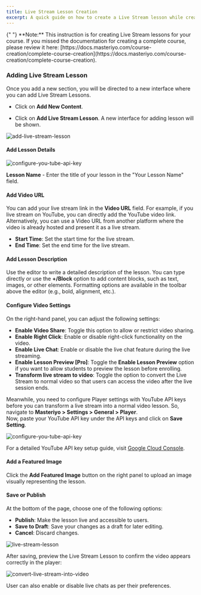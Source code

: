 ```yaml
---
title: Live Stream Lesson Creation
excerpt: A quick guide on how to create a Live Stream lesson while creating the complete course.
---
```


<Callout>
  {" "} 
**Note:** This instruction is for creating Live Stream lessons for your course. If you missed the documentation for creating a complete course, please review it here: [https://docs.masteriyo.com/course-creation/complete-course-creation](https://docs.masteriyo.com/course-creation/complete-course-creation).
</Callout>

### Adding Live Stream Lesson

Once you add a new section, you will be directed to a new interface where you can add Live Stream Lessons.

- Click on **Add New Content**.

- Click on **Add Live Stream Lesson**. A new interface for adding lesson will be shown.

![add-live-stream-lesson](https://github.com/user-attachments/assets/90924dbb-0be4-48cd-adb6-e6d32d3156c0)

#### Add Lesson Details

![configure-you-tube-api-key](https://github.com/user-attachments/assets/37d0516f-3ca0-4b07-a8f6-9071a0e15c35)

**Lesson Name** - Enter the title of your lesson in the "Your Lesson Name" field.

#### Add Video URL

You can add your live stream link in the **Video URL** field. For example, if you live stream on YouTube, you can directly add the YouTube video link. Alternatively, you can use a Video URL from another platform where the video is already hosted and present it as a live stream.

  - **Start Time**: Set the start time for the live stream.
  - **End Time**: Set the end time for the live stream.
  
#### Add Lesson Description

Use the editor to write a detailed description of the lesson. You can type directly or use the **+/Block** option to add content blocks, such as text, images, or other elements. Formatting options are available in the toolbar above the editor (e.g., bold, alignment, etc.).

#### Configure Video Settings

On the right-hand panel, you can adjust the following settings:
- **Enable Video Share**: Toggle this option to allow or restrict video sharing.
- **Enable Right Click**: Enable or disable right-click functionality on the video.
- **Enable Live Chat**: Enable or disable the live chat feature during the live streaming.
- **Enable Lesson Preview [Pro]**: Toggle the **Enable Lesson Preview** option if you want to allow students to preview the lesson before enrolling.    
- **Transform live stream to video**: Toggle the option to convert the Live Stream to normal video so that users can access the video after the live session ends.  

Meanwhile, you need to configure Player settings with YouTube API keys before you can transform a live stream into a normal video lesson. So, navigate to **Masteriyo > Settings > General > Player**.     
Now, paste your YouTube API key under the API keys and click on **Save Setting**. 

![configure-you-tube-api-key](https://github.com/user-attachments/assets/37d0516f-3ca0-4b07-a8f6-9071a0e15c35)

For a detailed YouTube API key setup guide, visit [Google Cloud Console](https://console.cloud.google.com/). 

#### Add a Featured Image

Click the **Add Featured Image** button on the right panel to upload an image visually representing the lesson.

#### Save or Publish

At the bottom of the page, choose one of the following options:
- **Publish**: Make the lesson live and accessible to users.
- **Save to Draft**: Save your changes as a draft for later editing.
- **Cancel**: Discard changes.

![live-stream-lesson](https://github.com/user-attachments/assets/02acd078-9db8-4333-acb4-337c54b9d9b9)

After saving, preview the Live Stream Lesson to confirm the video appears correctly in the player:

![convert-live-stream-into-video](https://github.com/user-attachments/assets/cf7c9743-0c66-4511-80a4-43943a6da8b3)

User can also enable or disable live chats as per their preferences. 


